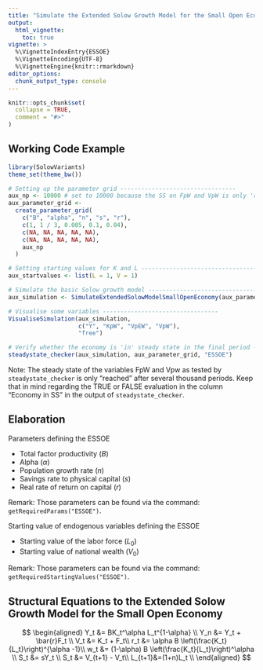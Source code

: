 ```yaml
---
title: "Simulate the Extended Solow Growth Model for the Small Open Economy"
output:
  html_vignette:
    toc: true
vignette: >
  %\VignetteIndexEntry{ESSOE}
  %\VignetteEncoding{UTF-8}
  %\VignetteEngine{knitr::rmarkdown}
editor_options: 
  chunk_output_type: console
---
```


```r
knitr::opts_chunk$set(
  collapse = TRUE,
  comment = "#>"
)
```

## Working Code Example
```r
library(SolowVariants)
theme_set(theme_bw())

# Setting up the parameter grid ---------------------------------
aux_np <- 10000 # set to 10000 because the SS on FpW and VpW is only 'reached' after around 6000 periods. All others are of course reached earlier.
aux_parameter_grid <-
  create_parameter_grid(
    c("B", "alpha", "n", "s", "r"),
    c(1, 1 / 3, 0.005, 0.1, 0.04),
    c(NA, NA, NA, NA, NA),
    c(NA, NA, NA, NA, NA),
    aux_np
  )

# Setting starting values for K and L ---------------------------------
aux_startvalues <- list(L = 1, V = 1)

# Simulate the basic Solow growth model ---------------------------------
aux_simulation <- SimulateExtendedSolowModelSmallOpenEconomy(aux_parameter_grid, aux_np,aux_startvalues)

# Visualise some variables ---------------------------------
VisualiseSimulation(aux_simulation,
                    c("Y", "KpW", "VpEW", "VpW"), 
                    "free")

# Verify whether the economy is 'in' steady state in the final period ---------------------------------
steadystate_checker(aux_simulation, aux_parameter_grid, "ESSOE")

```
Note: The steady state of the variables FpW and Vpw as tested by `steadystate_checker` is only "reached" after several thousand periods. Keep that in mind regarding the TRUE or FALSE evaluation in the column "Economy in SS" in the output of `steadystate_checker`.

## Elaboration
Parameters defining the ESSOE

* Total factor productivity ($B$)
* Alpha ($\alpha$)
* Population growth rate ($n$)
* Savings rate to physical capital ($s$)
* Real rate of return on capital ($r$)

Remark: Those parameters can be found via the command: `getRequiredParams("ESSOE")`.


Starting value of endogenous variables defining the ESSOE

* Starting value of the labor force ($L_0$)
* Starting value of national wealth ($V_0$)

Remark: Those parameters can be found via the command: `getRequiredStartingValues("ESSOE")`.

## Structural Equations to the Extended Solow Growth Model for the Small Open Economy
$$
\begin{aligned}
Y_t &= BK_t^\alpha L_t^{1-\alpha} \\
Y_n &= Y_t + \bar{r}F_t \\
V_t &= K_t + F_t\\
r_t &= \alpha B \left(\frac{K_t}{L_t}\right)^{\alpha -1}\\
w_t &= (1-\alpha) B \left(\frac{K_t}{L_t}\right)^\alpha \\
S_t &= sY_t \\
S_t &= V_{t+1} - V_t\\
L_{t+1}&=(1+n)L_t \\
\end{aligned}
$$
